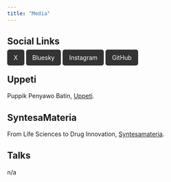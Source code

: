 ```yaml
---
title: "Media"
---
```


## Social Links

<a href="https://x.com/lk01sg" target="_blank" style="padding:10px 15px; background:#333; color:white; border-radius:5px; text-decoration:none;">X</a>
<a href="https://bsky.app/profile/lk01sg.bsky.social" target="_blank" style="padding:10px 15px; background:#333; color:white; border-radius:5px; text-decoration:none;">Bluesky</a>
<a href="https://www.instagram.com/lk01sg" target="_blank" style="padding:10px 15px; background:#333; color:white; border-radius:5px; text-decoration:none;">Instagram</a>
<a href="https://github.com/lk01sg" target="_blank" style="padding:10px 15px; background:#333; color:white; border-radius:5px; text-decoration:none;">GitHub</a>

## Uppeti
Puppik Penyawo Batin, [Uppeti](https://uppeti.substack.com).

## SyntesaMateria
From Life Sciences to Drug Innovation, [Syntesamateria](https://syntesamateria.substack.com).

## Talks
n/a
